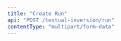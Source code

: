 ```yaml
---
title: "Create Run"
api: "POST /textual-inversion/run"
contentType: "multipart/form-data"
---
```


<ParamField header="Authorization" type="string" required hidden />
<ParamField header="x-api-key" type="string" required hidden />

### Description
Run textual inversion image generation with an optional initial image

### Form Data

<ParamField body="project-id" type="string" required>
  The id of the project
</ParamField>

<ParamField body="prompt" type="string" required>
  Input prompt for the run
</ParamField>

<ParamField body="num-images" type="string" default="9">
  Must be between `0` and `9`
</ParamField>

<ParamField body="prompt-strength" type="string" default="0.8">
  Must be between `0` and `1`
</ParamField>

<ParamField body="width" type="number" default="512"></ParamField>

<ParamField body="height" type="number" default="512"></ParamField>

<ParamField body="num-inference-steps" type="number" default="50">
  Must be between `10` and `50`
</ParamField>

<ParamField body="guidance-scale" type="string" default="7.5">
  Must be between `0` and `10`
</ParamField>

<ParamField body="files[]" type="files"></ParamField>

<RequestExample>
```bash cURL
curl -X POST \
  https://api.mirageml.com/textual-inversion/run \
  -H 'Authorization: <AUTHORIZATION>' \
  -H 'Cache-Control: no-cache' \
  -H 'content-type: multipart/form-data; boundary=----WebKitFormBoundary7MA4YWxkTrZu0gW' \
  -H 'x-api-key: <API_KEY>' \
  -F project-id=<PROJECT_ID> \
  -F prompt=<PROMPT> \
  -F num-images=<NUM_IMAGES> \
  -F prompt-strength=<PROMPT_STRENGTH> \
  -F width=<WIDTH> \
  -F height=<HEIGHT> \
  -F num-inference-steps=<NUM_INFERENCE_STEPS> \
  -F guidance-scale=<GUIDANCE_SCALE> \
  -F 'files[]=<FILES>'
```
</RequestExample>

<ResponseExample>
```json
{
  "statusCode": 200
  "run_id": "15993396-1860-455a-84af-09795b0d3d1e"
}
```
</ResponseExample>
